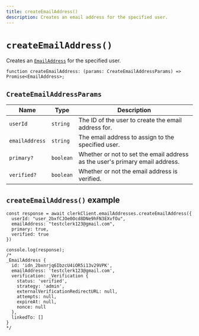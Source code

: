 ```yaml
---
title: createEmailAddress()
description: Creates an email address for the specified user.
---
```


# `createEmailAddress()`

Creates an [`EmailAddress`](/docs/references/javascript/email-address/email-address) for the specified user.

```tsx
function createEmailAddress: (params: CreateEmailAddressParams) => Promise<EmailAddress>;
```

## `CreateEmailAddressParams`

| Name | Type | Description |
| --- | --- | --- |
| `userId` | `string` | The ID of the user to create the email address for. |
| `emailAddress` | `string` | The email address to assign to the specified user. |
| `primary?` | `boolean` | Whether or not to set the email address as the user's primary email address. |
| `verified?` | `boolean` | Whether or not the email address is verified. |

## `createEmailAddress()` example

```tsx
const response = await clerkClient.emailAddresses.createEmailAddress({
  userId: "user_2bxfCJOe0Ocd8DNe9hFN3EXvfOu",
  emailAddress: "testclerk123@gmail.com",
  primary: true,
  verified: true
})

console.log(response);
/* 
_EmailAddress {
  id: 'idn_2bxnrjq6IbzcU4iOR5i13v29VPK',
  emailAddress: 'testclerk123@gmail.com',
  verification: _Verification {
    status: 'verified',
    strategy: 'admin',
    externalVerificationRedirectURL: null,
    attempts: null,
    expireAt: null,
    nonce: null
  },
  linkedTo: []
}
*/
```
